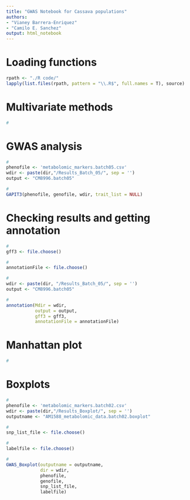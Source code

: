 ```yaml
---
title: "GWAS Notebook for Cassava populations"
authors:
- "Vianey Barrera-Enriquez"
- "Camilo E. Sanchez"
output: html_notebook
---
```




# Loading functions

```r
rpath <- "./R code/"
lapply(list.files(rpath, pattern = "\\.R$", full.names = T), source)
```



# Multivariate methods

```r
#

```



# GWAS analysis

```r
# 
phenofile <- 'metabolomic_markers.batch05.csv'
wdir <- paste(dir,"/Results_Batch_05/", sep = '')
output <- "CM8996.batch05"
```

```r
# 
GAPIT3(phenofile, genofile, wdir, trait_list = NULL)
```



# Checking results and getting annotation

```r
# 
gff3 <- file.choose()
```

```r
# 
annotationFile <- file.choose()
```

```r
# 
wdir <- paste(dir, "/Results_Batch_05/", sep = '')
output <- "CM8996.batch05"
```

```r
# 
annotation(Mdir = wdir, 
           output = output, 
           gff3 = gff3, 
           annotationFile = annotationFile)
```



# Manhattan plot

```r
# 

```



# Boxplots

```r
# 
phenofile <- 'metabolomic_markers.batch02.csv'
wdir <- paste(dir,"/Results_Boxplot/", sep = '')
outputname <- "AM1588_metabolomic_data.batch02.boxplot"

```

```r
#
snp_list_file <- file.choose()
```

```r
# 
labelfile <- file.choose()
```

```r
# 
GWAS_Boxplot(outputname = outputname, 
             dir = wdir, 
             phenofile, 
             genofile, 
             snp_list_file, 
             labelfile)
```
